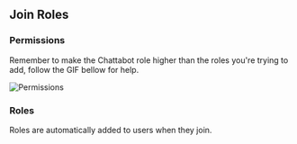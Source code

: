 ## Join Roles

### Permissions

Remember to make the Chattabot role higher than the roles you're trying to add, follow the GIF bellow for help.

![Permissions](/role.gif)


### Roles

Roles are automatically added to users when they join.
